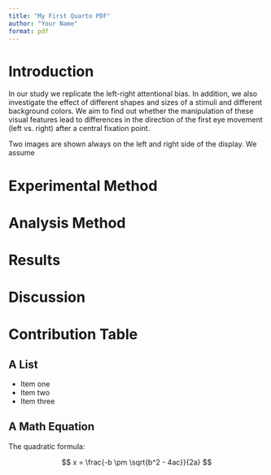```yaml
---
title: "My First Quarto PDF"
author: "Your Name"
format: pdf
---
```


# Introduction

In our study we replicate the left-right attentional bias. In addition, we also investigate the effect of different shapes and sizes of a stimuli and different background colors. We aim to find out whether the manipulation of these visual features lead to differences in the direction of the first eye movement (left vs. right) after a central fixation point. 

Two images are shown always on the left and right side of the display. We assume 

# Experimental Method




# Analysis Method

# Results

# Discussion

# Contribution Table
## A List

- Item one
- Item two
- Item three

## A Math Equation

The quadratic formula:

$$
x = \frac{-b \pm \sqrt{b^2 - 4ac}}{2a}
$$
